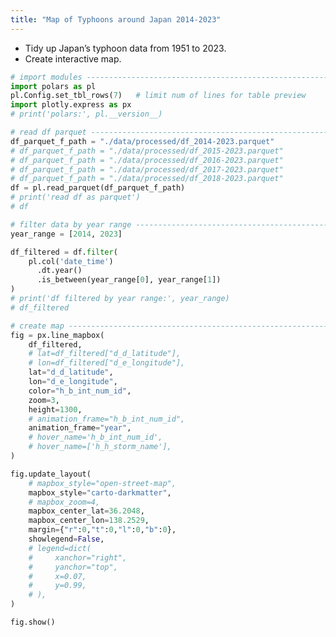 ```yaml
---
title: "Map of Typhoons around Japan 2014-2023"
---
```


- Tidy up Japan's typhoon data from 1951 to 2023.
- Create interactive map.

::: {.column-screen}

```python
# import modules ---------------------------------------------------------------
import polars as pl
pl.Config.set_tbl_rows(7)   # limit num of lines for table preview
import plotly.express as px
# print('polars:', pl.__version__)

# read df parquet --------------------------------------------------------------
df_parquet_f_path = "./data/processed/df_2014-2023.parquet"
# df_parquet_f_path = "./data/processed/df_2015-2023.parquet"
# df_parquet_f_path = "./data/processed/df_2016-2023.parquet"
# df_parquet_f_path = "./data/processed/df_2017-2023.parquet"
# df_parquet_f_path = "./data/processed/df_2018-2023.parquet"
df = pl.read_parquet(df_parquet_f_path)
# print('read df as parquet')
# df

# filter data by year range ----------------------------------------------------
year_range = [2014, 2023]

df_filtered = df.filter(
    pl.col('date_time')
      .dt.year()
      .is_between(year_range[0], year_range[1])
)
# print('df filtered by year range:', year_range)
# df_filtered

# create map -------------------------------------------------------------------
fig = px.line_mapbox(
    df_filtered,
    # lat=df_filtered["d_d_latitude"],
    # lon=df_filtered["d_e_longitude"],
    lat="d_d_latitude",
    lon="d_e_longitude",
    color="h_b_int_num_id",
    zoom=3,
    height=1300,
    # animation_frame="h_b_int_num_id",
    animation_frame="year",
    # hover_name='h_b_int_num_id',
    # hover_name=['h_h_storm_name'],
)

fig.update_layout(
    # mapbox_style="open-street-map",
    mapbox_style="carto-darkmatter",
    # mapbox_zoom=4,
    mapbox_center_lat=36.2048,
    mapbox_center_lon=138.2529,
    margin={"r":0,"t":0,"l":0,"b":0},
    showlegend=False,
    # legend=dict(
    #     xanchor="right",
    #     yanchor="top",
    #     x=0.07,
    #     y=0.99,
    # ),
)

fig.show()
```


:::
